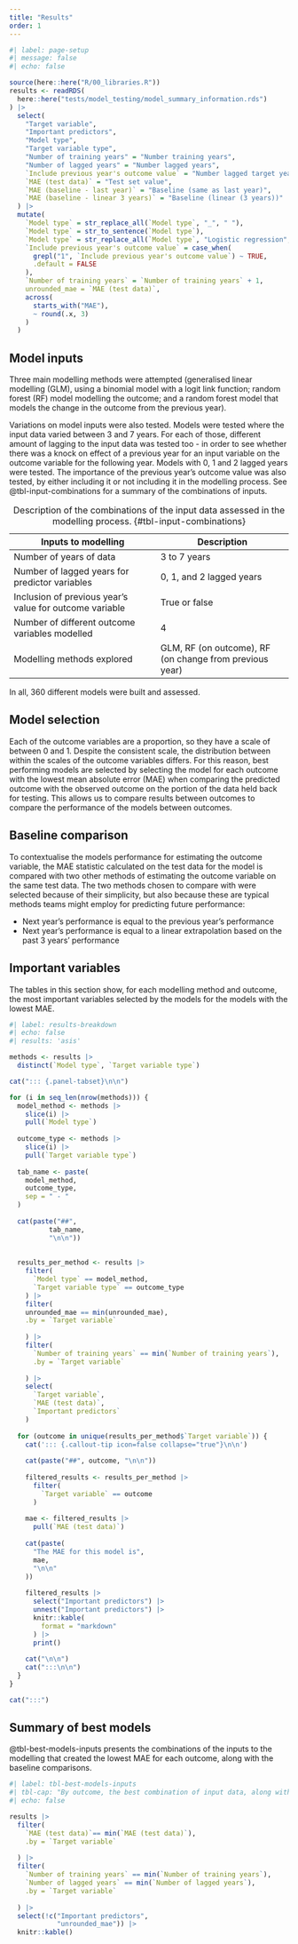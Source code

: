 ```yaml
---
title: "Results"
order: 1
---
```


```r
#| label: page-setup
#| message: false
#| echo: false

source(here::here("R/00_libraries.R"))
results <- readRDS(
  here::here("tests/model_testing/model_summary_information.rds")
) |> 
  select(
    "Target variable",
    "Important predictors",
    "Model type",
    "Target variable type",
    "Number of training years" = "Number training years",
    "Number of lagged years" = "Number lagged years",
    `Include previous year's outcome value` = "Number lagged target years",
    `MAE (test data)` = "Test set value",
    `MAE (baseline - last year)` = "Baseline (same as last year)",
    `MAE (baseline - linear 3 years)` = "Baseline (linear (3 years))"
  ) |> 
  mutate(
    `Model type` = str_replace_all(`Model type`, "_", " "),
    `Model type` = str_to_sentence(`Model type`),
    `Model type` = str_replace_all(`Model type`, "Logistic regression", "Generalised linear model"),
    `Include previous year's outcome value` = case_when(
      grepl("1", `Include previous year's outcome value`) ~ TRUE,
      .default = FALSE
    ),
    `Number of training years` = `Number of training years` + 1,
    unrounded_mae = `MAE (test data)`,
    across(
      starts_with("MAE"),
      ~ round(.x, 3)
    )
  )
```

## Model inputs

Three main modelling methods were attempted (generalised linear modelling (GLM), using a binomial model with a logit link function; random forest (RF) model modelling the outcome; and a random forest model that models the change in the outcome from the previous year).

Variations on model inputs were also tested. Models were tested where the input data varied between 3 and 7 years. For each of those, different amount of lagging to the input data was tested too - in order to see whether there was a knock on effect of a previous year for an input variable on the outcome variable for the following year. Models with 0, 1 and 2 lagged years were tested. The importance of the previous year's outcome value was also tested, by either including it or not including it in the modelling process. See @tbl-input-combinations for a summary of the combinations of inputs.

| Inputs to modelling                                     | Description                                             |
|-------------------------------------|----------------------------------|
| Number of years of data                                 | 3 to 7 years                                            |
| Number of lagged years for predictor variables          | 0, 1, and 2 lagged years                                |
| Inclusion of previous year's value for outcome variable | True or false                                           |
| Number of different outcome variables modelled          | 4                                                       |
| Modelling methods explored                              | GLM, RF (on outcome), RF (on change from previous year) |

: Description of the combinations of the input data assessed in the modelling process. {#tbl-input-combinations}

In all, 360 different models were built and assessed.

## Model selection

Each of the outcome variables are a proportion, so they have a scale of between 0 and 1. Despite the consistent scale, the distribution between within the scales of the outcome variables differs. For this reason, best performing models are selected by selecting the model for each outcome with the lowest mean absolute error (MAE) when comparing the predicted outcome with the observed outcome on the portion of the data held back for testing. This allows us to compare results between outcomes to compare the performance of the models between outcomes.

## Baseline comparison

To contextualise the models performance for estimating the outcome variable, the MAE statistic calculated on the test data for the model is compared with two other methods of estimating the outcome variable on the same test data. The two methods chosen to compare with were selected because of their simplicity, but also because these are typical methods teams might employ for predicting future performance:

-   Next year's performance is equal to the previous year's performance
-   Next year's performance is equal to a linear extrapolation based on the past 3 years' performance


## Important variables

The tables in this section show, for each modelling method and outcome, the most important variables selected by the models for the models with the lowest MAE. 

```r
#| label: results-breakdown
#| echo: false
#| results: 'asis'

methods <- results |> 
  distinct(`Model type`, `Target variable type`)

cat("::: {.panel-tabset}\n\n")

for (i in seq_len(nrow(methods))) {
  model_method <- methods |> 
    slice(i) |> 
    pull(`Model type`)
  
  outcome_type <- methods |> 
    slice(i) |> 
    pull(`Target variable type`)
  
  tab_name <- paste(
    model_method,
    outcome_type,
    sep = " - "
  )
  
  cat(paste("##",
          tab_name,
          "\n\n"))
  
  
  results_per_method <- results |> 
    filter(
      `Model type` == model_method,
      `Target variable type` == outcome_type
    ) |> 
    filter(
    unrounded_mae == min(unrounded_mae),
    .by = `Target variable`
    
    ) |> 
    filter(
      `Number of training years` == min(`Number of training years`),
      .by = `Target variable`
      
    ) |> 
    select(
      `Target variable`,
      `MAE (test data)`,
      `Important predictors`
    )
  
  for (outcome in unique(results_per_method$`Target variable`)) {
    cat('::: {.callout-tip icon=false collapse="true"}\n\n')
    
    cat(paste("##", outcome, "\n\n"))
    
    filtered_results <- results_per_method |> 
      filter(
        `Target variable` == outcome
      )
    
    mae <- filtered_results |> 
      pull(`MAE (test data)`)
    
    cat(paste(
      "The MAE for this model is",
      mae,
      "\n\n"
    ))
    
    filtered_results |> 
      select("Important predictors") |> 
      unnest("Important predictors") |> 
      knitr::kable(
        format = "markdown"
      ) |> 
      print()
  
    cat("\n\n")
    cat(":::\n\n")
  }
}

cat(":::")
```


## Summary of best models

@tbl-best-models-inputs presents the combinations of the inputs to the modelling that created the lowest MAE for each outcome, along with the baseline comparisons.

```r
#| label: tbl-best-models-inputs
#| tbl-cap: "By outcome, the best combination of input data, along with the MAE score when comparing the predicted outcome with the observed outcome on the data held back for testing."
#| echo: false

results |> 
  filter(
    `MAE (test data)`== min(`MAE (test data)`),
    .by = `Target variable`
    
  ) |> 
  filter(
    `Number of training years` == min(`Number of training years`),
    `Number of lagged years` == min(`Number of lagged years`),
    .by = `Target variable`
    
  ) |> 
  select(!c("Important predictors",
            "unrounded_mae")) |> 
  knitr::kable()
```
